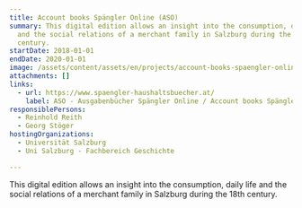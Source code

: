 ```yaml
---
title: Account books Spängler Online (ASO)
summary: This digital edition allows an insight into the consumption, daily life
  and the social relations of a merchant family in Salzburg during the 18th
  century.
startDate: 2018-01-01
endDate: 2020-01-01
image: /assets/content/assets/en/projects/account-books-spaengler-online-aso/aso_entree.jpg
attachments: []
links:
  - url: https://www.spaengler-haushaltsbuecher.at/
    label: ASO - Ausgabenbücher Spängler Online / Account books Spängler Online
responsiblePersons:
  - Reinhold Reith
  - Georg Stöger
hostingOrganizations:
  - Universität Salzburg
  - Uni Salzburg - Fachbereich Geschichte

---
```

This digital edition allows an insight into the consumption, daily life and the social relations of a merchant family in Salzburg during the 18th century.
